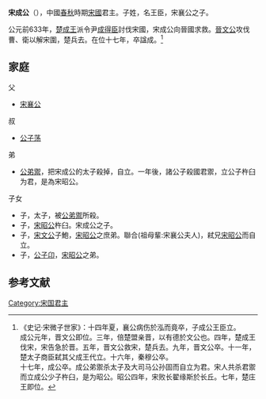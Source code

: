 '''宋成公'''（{{bd|？||前620年|catIdx=Z}}），中國[[春秋时期|春秋]]時期[[宋國|宋國]]君主。子姓，名王臣，宋襄公之子。

公元前633年，[[楚成王|楚成王]]派令尹[[成得臣|成得臣]]討伐宋國，宋成公向晉國求救。[[晉文公|晉文公]]攻伐曹、衛以解宋圍，楚兵去。在位十七年，卒諡成。<ref>《史记·宋微子世家》：十四年夏，襄公病伤於泓而竟卒，子成公王臣立。<br>成公元年，晋文公即位。三年，倍楚盟亲晋，以有德於文公也。四年，楚成王伐宋，宋告急於晋。五年，晋文公救宋，楚兵去。九年，晋文公卒。十一年，楚太子商臣弑其父成王代立。十六年，秦穆公卒。<br>十七年，成公卒。成公弟禦杀太子及大司马公孙固而自立为君。宋人共杀君禦而立成公少子杵臼，是为昭公。昭公四年，宋败长翟缘斯於长丘。七年，楚庄王即位。</ref>

==家庭==
父
*[[宋襄公|宋襄公]]
叔
*[[公子荡|公子荡]]
弟
*[[公弟禦|公弟禦]]，把宋成公的太子殺掉，自立。一年後，諸公子殺國君禦，立公子杵臼为君，是為宋昭公。

子女
*子，太子，被[[公弟禦|公弟禦]]所殺。
*子，[[宋昭公|宋昭公]]杵臼。宋成公之子。
*子，[[宋文公|宋文公]]子鮑，[[宋昭公|宋昭公]]之庶弟。聯合(祖母輩:宋襄公夫人)，弒兄[[宋昭公|宋昭公]]而自立。
*子，[[公子卬_(宋国)|公子卬]]，[[宋昭公|宋昭公]]之弟。

==参考文献==
{{reflist}}


{{中国皇帝|父[[宋襄公|宋襄公]]|[[公弟禦|公弟禦]]|[[宋國|宋国君主]]|前636年—前620年}}
{{宋国君主}}
[[Category:宋国君主|Category:宋国君主]]